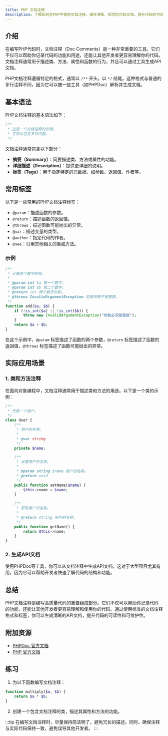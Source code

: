 ```yaml
---
title: PHP 文档注释
description: 了解如何在PHP中使用文档注释，编写清晰、规范的代码文档，提升代码的可读性和可维护性。
---
```


## 介绍

在编写PHP代码时，文档注释（Doc Comments）是一种非常重要的工具。它们不仅可以帮助你记录代码的功能和用途，还能让其他开发者更容易理解你的代码。文档注释通常用于描述类、方法、属性和函数的行为，并且可以通过工具生成API文档。

PHP文档注释遵循特定的格式，通常以 `/**` 开头，以 `*/` 结尾。这种格式与普通的多行注释不同，因为它可以被一些工具（如PHPDoc）解析并生成文档。

## 基本语法

PHP文档注释的基本语法如下：

```php
/**
 * 这是一个文档注释的示例。
 * 它可以包含多行内容。
 */
```

文档注释通常包含以下部分：

- **摘要（Summary）**：简要描述类、方法或属性的功能。
- **详细描述（Description）**：提供更详细的说明。
- **标签（Tags）**：用于指定特定的元数据，如参数、返回值、作者等。

## 常用标签

以下是一些常用的PHP文档注释标签：

- `@param`：描述函数的参数。
- `@return`：描述函数的返回值。
- `@throws`：描述函数可能抛出的异常。
- `@var`：描述变量的类型。
- `@author`：指定代码的作者。
- `@see`：引用其他相关的类或方法。

### 示例

```php
/**
 * 计算两个数字的和。
 *
 * @param int $a 第一个数字。
 * @param int $b 第二个数字。
 * @return int 两个数字的和。
 * @throws InvalidArgumentException 如果参数不是整数。
 */
function add($a, $b) {
    if (!is_int($a) || !is_int($b)) {
        throw new InvalidArgumentException("参数必须是整数");
    }
    return $a + $b;
}
```

在这个示例中，`@param` 标签描述了函数的两个参数，`@return` 标签描述了函数的返回值，`@throws` 标签描述了函数可能抛出的异常。

## 实际应用场景

### 1. 类和方法注释

在面向对象编程中，文档注释通常用于描述类和方法的用途。以下是一个类的示例：

```php
/**
 * 代表一个用户。
 */
class User {
    /**
     * 用户的名称。
     *
     * @var string
     */
    private $name;

    /**
     * 设置用户的名称。
     *
     * @param string $name 用户的名称。
     * @return void
     */
    public function setName($name) {
        $this->name = $name;
    }

    /**
     * 获取用户的名称。
     *
     * @return string 用户的名称。
     */
    public function getName() {
        return $this->name;
    }
}
```

### 2. 生成API文档

使用PHPDoc等工具，你可以从文档注释中生成API文档。这对于大型项目尤其有用，因为它可以帮助开发者快速了解代码的结构和功能。

## 总结

PHP文档注释是编写高质量代码的重要组成部分。它们不仅可以帮助你记录代码的功能，还能让其他开发者更容易理解和使用你的代码。通过使用标准的文档注释格式和标签，你可以生成清晰的API文档，提升代码的可读性和可维护性。

## 附加资源

- [PHPDoc 官方文档](https://docs.phpdoc.org/)
- [PHP 官方文档](https://www.php.net/manual/en/)

## 练习

1. 为以下函数编写文档注释：

```php
function multiply($a, $b) {
    return $a * $b;
}
```

2. 创建一个包含文档注释的类，描述其属性和方法的功能。

:::tip
在编写文档注释时，尽量保持简洁明了，避免冗长的描述。同时，确保注释与实际代码保持一致，避免误导其他开发者。
:::